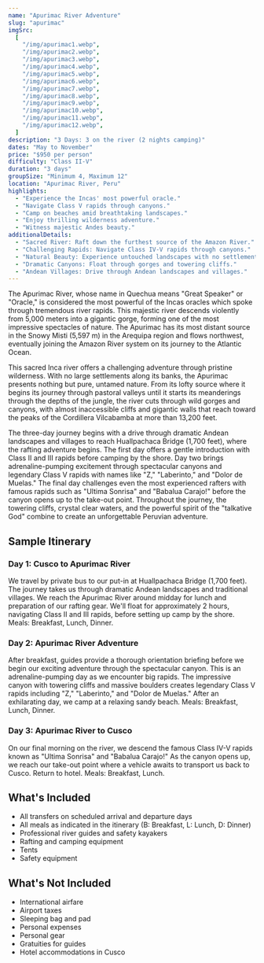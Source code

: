 ```yaml
---
name: "Apurimac River Adventure"
slug: "apurimac"
imgSrc:
  [
    "/img/apurimac1.webp",
    "/img/apurimac2.webp",
    "/img/apurimac3.webp",
    "/img/apurimac4.webp",
    "/img/apurimac5.webp",
    "/img/apurimac6.webp",
    "/img/apurimac7.webp",
    "/img/apurimac8.webp",
    "/img/apurimac9.webp",
    "/img/apurimac10.webp",
    "/img/apurimac11.webp",
    "/img/apurimac12.webp",
  ]
description: "3 Days: 3 on the river (2 nights camping)"
dates: "May to November"
price: "$950 per person"
difficulty: "Class II-V"
duration: "3 days"
groupSize: "Minimum 4, Maximum 12"
location: "Apurimac River, Peru"
highlights:
  - "Experience the Incas' most powerful oracle."
  - "Navigate Class V rapids through canyons."
  - "Camp on beaches amid breathtaking landscapes."
  - "Enjoy thrilling wilderness adventure."
  - "Witness majestic Andes beauty."
additionalDetails:
  - "Sacred River: Raft down the furthest source of the Amazon River."
  - "Challenging Rapids: Navigate Class IV-V rapids through canyons."
  - "Natural Beauty: Experience untouched landscapes with no settlements along the banks."
  - "Dramatic Canyons: Float through gorges and towering cliffs."
  - "Andean Villages: Drive through Andean landscapes and villages."
---
```


The Apurimac River, whose name in Quechua means "Great Speaker" or "Oracle," is considered the most powerful of the Incas oracles which spoke through tremendous river rapids. This majestic river descends violently from 5,000 meters into a gigantic gorge, forming one of the most impressive spectacles of nature. The Apurimac has its most distant source in the Snowy Misti (5,597 m) in the Arequipa region and flows northwest, eventually joining the Amazon River system on its journey to the Atlantic Ocean.

This sacred Inca river offers a challenging adventure through pristine wilderness. With no large settlements along its banks, the Apurimac presents nothing but pure, untamed nature. From its lofty source where it begins its journey through pastoral valleys until it starts its meanderings through the depths of the jungle, the river cuts through wild gorges and canyons, with almost inaccessible cliffs and gigantic walls that reach toward the peaks of the Cordillera Vilcabamba at more than 13,200 feet.

The three-day journey begins with a drive through dramatic Andean landscapes and villages to reach Huallpachaca Bridge (1,700 feet), where the rafting adventure begins. The first day offers a gentle introduction with Class II and III rapids before camping by the shore. Day two brings adrenaline-pumping excitement through spectacular canyons and legendary Class V rapids with names like "Z," "Laberinto," and "Dolor de Muelas." The final day challenges even the most experienced rafters with famous rapids such as "Ultima Sonrisa" and "Babalua Carajo!" before the canyon opens up to the take-out point. Throughout the journey, the towering cliffs, crystal clear waters, and the powerful spirit of the "talkative God" combine to create an unforgettable Peruvian adventure.

## Sample Itinerary

### Day 1: Cusco to Apurimac River

We travel by private bus to our put-in at Huallpachaca Bridge (1,700 feet). The journey takes us through dramatic Andean landscapes and traditional villages. We reach the Apurimac River around midday for lunch and preparation of our rafting gear. We'll float for approximately 2 hours, navigating Class II and III rapids, before setting up camp by the shore. Meals: Breakfast, Lunch, Dinner.

### Day 2: Apurimac River Adventure

After breakfast, guides provide a thorough orientation briefing before we begin our exciting adventure through the spectacular canyon. This is an adrenaline-pumping day as we encounter big rapids. The impressive canyon with towering cliffs and massive boulders creates legendary Class V rapids including "Z," "Laberinto," and "Dolor de Muelas." After an exhilarating day, we camp at a relaxing sandy beach. Meals: Breakfast, Lunch, Dinner.

### Day 3: Apurimac River to Cusco

On our final morning on the river, we descend the famous Class IV-V rapids known as "Ultima Sonrisa" and "Babalua Carajo!" As the canyon opens up, we reach our take-out point where a vehicle awaits to transport us back to Cusco. Return to hotel. Meals: Breakfast, Lunch.

## What's Included

- All transfers on scheduled arrival and departure days
- All meals as indicated in the itinerary (B: Breakfast, L: Lunch, D: Dinner)
- Professional river guides and safety kayakers
- Rafting and camping equipment
- Tents
- Safety equipment

## What's Not Included

- International airfare
- Airport taxes
- Sleeping bag and pad
- Personal expenses
- Personal gear
- Gratuities for guides
- Hotel accommodations in Cusco
